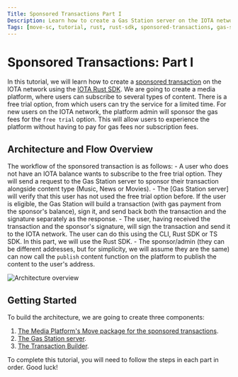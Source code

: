 ```yaml
---
Title: Sponsored Transactions Part I
Description: Learn how to create a Gas Station server on the IOTA network using the IOTA Rust SDK.
Tags: [move-sc, tutorial, rust, rust-sdk, sponsored-transactions, gas-station]
---
```


# Sponsored Transactions: Part I

In this tutorial, we will learn how to create a [sponsored transaction](../../iota-101/transactions/sponsored-transactions/about-sponsored-transactions.mdx) on the IOTA network using the [IOTA Rust SDK](../../../references/rust-sdk.mdx).
We are going to create a media platform, where users can subscribe to several types of content. There is a free trial option, from which users can try the service for a limited time.
For new users on the IOTA network, the platform admin will sponsor the gas fees for the `free trial` option. This will allow users to experience the platform without having to pay for gas fees nor subscription fees.


## Architecture and Flow Overview

The workflow of the sponsored transaction is as follows:
    - A user who does not have an IOTA balance wants to subscribe to the free trial option. They will send a request to the Gas Station server to sponsor their transaction alongside content type (Music, News or Movies).
    - The [Gas Station server] will verify that this user has not used the free trial option before. If the user is eligible, the Gas Station will build a transaction (with gas payment from the sponsor's balance), sign it, and send back both the transaction and the signature separately as the response.
    - The user, having received the transaction and the sponsor's signature, will sign the transaction and send it to the IOTA network. The user can do this using the CLI, Rust SDK or TS SDK. In this part, we will use the Rust SDK.
    - The sponsor/admin (they can be different addresses, but for simplicity, we will assume they are the same) can now call the `publish` content function on the platform to publish the content to the user's address.

![Architecture overview](../../../../site/static/img/developer/tutorials/sponsored-txs/sponsored-tx-arch.png)


## Getting Started

To build the architecture, we are going to create three components:
1.  [The Media Platform's Move package for the sponsored transactions](./media-platform-package.mdx).
2.   [The Gas Station server](./gas-station-server.mdx).
3.   [The Transaction Builder](./transaction-builder.mdx).

To complete this tutorial, you will need to follow the steps in each part in order. Good luck!